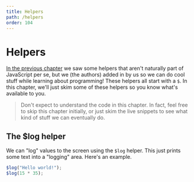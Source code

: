 ```yaml
---
title: Helpers
path: /helpers
order: 104
---
```


# Helpers

[In the previous chapter](/what-is-javascript#-helpers) we saw some helpers that aren't naturally part of JavaScript per se, but we (the authors) added in by us so we can do cool stuff while learning about programming! These helpers all start with a `$`. In this chapter, we'll just skim some of these helpers so you know what's available to you.

> Don't expect to understand the code in this chapter. In fact, feel free to skip this chapter initially, or just skim the live snippets to see what kind of stuff we can eventually do.

## The $log helper

We can "log" values to the screen using the `$log` helper. This just prints some text into a "logging" area. Here's an example.

```js live=true
$log("Hello world!");
$log(15 * 35);
```